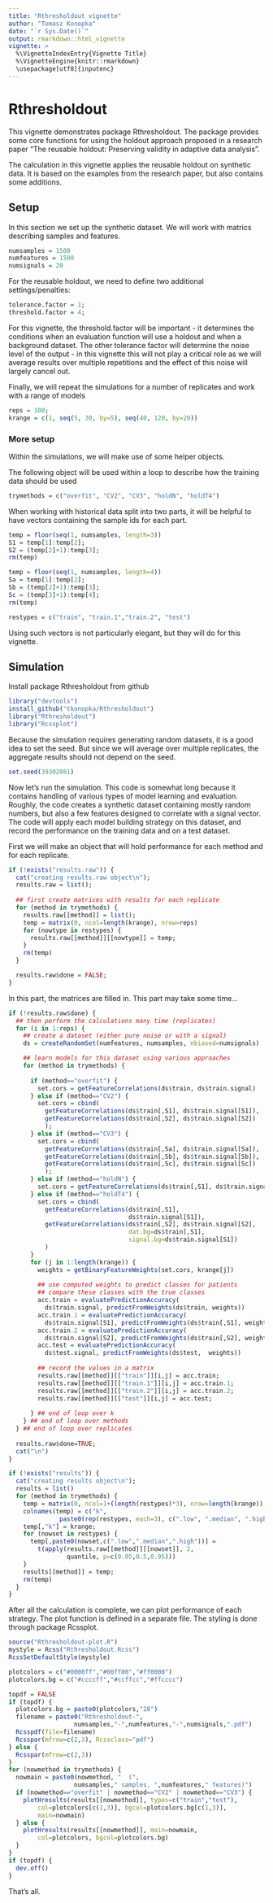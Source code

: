 ```yaml
---
title: "Rthresholdout vignette"
author: "Tomasz Konopka"
date: "`r Sys.Date()`"
output: rmarkdown::html_vignette
vignette: >
  %\VignetteIndexEntry{Vignette Title}
  %\VignetteEngine{knitr::rmarkdown}
  \usepackage[utf8]{inputenc}
---
```



# Rthresholdout

This vignette demonstrates package Rthresholdout. The package provides some core functions for using the holdout approach proposed in a research paper "The reusable holdout: Preserving validity in adaptive data analysis".

The calculation in this vignette applies the reusable holdout on synthetic data. It is based on the examples from the research paper, but also contains some additions.



## Setup

In this section we set up the synthetic dataset. We will work with matrics describing samples and features. 

```r
numsamples = 1500
numfeatures = 1500
numsignals = 20
```

For the reusable holdout, we need to define two additional settings/penalties:

```r
tolerance.factor = 1;
threshold.factor = 4;
```

For this vignette, the threshold.factor will be important - it determines the conditions when an evaluation function will use a holdout and when a background dataset. The other tolerance factor will determine the noise level of the output - in this vignette this will not play a critical role as we will average results over multiple repetitions and the effect of this noise will largely cancel out.

Finally, we will repeat the simulations for a number of replicates and work with a range of models

```r
reps = 100;
krange = c(1, seq(5, 30, by=5), seq(40, 120, by=20))
```



### More setup

Within the simulations, we will make use of some helper objects.

The following object will be used within a loop to describe how the training data should be used

```r
trymethods = c("overfit", "CV2", "CV3", "holdN", "holdT4")
```

When working with historical data split into two parts, it will be helpful to have vectors containing the sample ids for each part.

```r
temp = floor(seq(1, numsamples, length=3))
S1 = temp[1]:temp[2];
S2 = (temp[2]+1):temp[3];
rm(temp)

temp = floor(seq(1, numsamples, length=4))
Sa = temp[1]:temp[2];
Sb = (temp[2]+1):temp[3];
Sc = (temp[3]+1):temp[4];	
rm(temp)

restypes = c("train", "train.1","train.2", "test")
```

Using such vectors is not particularly elegant, but they will do for this vignette.

## Simulation

Install package Rthresholdout from github 

```r
library("devtools")
install_github("tkonopka/Rthresholdout")
library("Rthresholdout")
library("Rcssplot")
```

Because the simulation requires generating random datasets, it is a good idea to set the seed. But since we will average over multiple replicates, the aggregate results should not depend on the seed. 

```r
set.seed(39302081)
```


Now let's run the simulation. This code is somewhat long because it contains handling of various types of model learning and evaluation. Roughly, the code creates a synthetic dataset containing mostly random numbers, but also a few features designed to correlate with a signal vector. The code will apply each model building strategy on this dataset, and record the performance on the training data and on a test dataset. 

First we will make an object that will hold performance for each method and for each replicate.

```r
if (!exists("results.raw")) {
  cat("creating results.raw object\n");
  results.raw = list();
  
  ## first create matrices with results for each replicate
  for (method in trymethods) {  
    results.raw[[method]] = list();
    temp = matrix(0, ncol=length(krange), nrow=reps)
    for (nowtype in restypes) {
      results.raw[[method]][[nowtype]] = temp;
    }
    rm(temp)
  }

  results.raw$done = FALSE;
}
```


In this part, the matrices are filled in. This part may take some time...

```r
if (!results.raw$done) {
  ## then perform the calculations many time (replicates)
  for (i in 1:reps) {
    ## create a dataset (either pure noise or with a signal)
    ds = createRandomSet(numfeatures, numsamples, nbiased=numsignals)

    ## learn models for this dataset using various approaches
    for (method in trymethods) {
      
      if (method=="overfit") {
        set.cors = getFeatureCorrelations(ds$train, ds$train.signal)        
      } else if (method=="CV2") {
        set.cors = cbind(
          getFeatureCorrelations(ds$train[,S1], ds$train.signal[S1]),
          getFeatureCorrelations(ds$train[,S2], ds$train.signal[S2])
          );					
      } else if (method=="CV3") {
        set.cors = cbind(
          getFeatureCorrelations(ds$train[,Sa], ds$train.signal[Sa]),
          getFeatureCorrelations(ds$train[,Sb], ds$train.signal[Sb]),
          getFeatureCorrelations(ds$train[,Sc], ds$train.signal[Sc])
          );						  
      } else if (method=="holdN") {
        set.cors = getFeatureCorrelations(ds$train[,S1], ds$train.signal[S1])
      } else if (method=="holdT4") {
        set.cors = cbind(
          getFeatureCorrelations(ds$train[,S1],
                                 ds$train.signal[S1]),
          getFeatureCorrelations(ds$train[,S2], ds$train.signal[S2],
                                 dat.bg=ds$train[,S1],
                                 signal.bg=ds$train.signal[S1])
          )        
      } 
      for (j in 1:length(krange)) {      
        weights = getBinaryFeatureWeights(set.cors, krange[j])        
        
        ## use computed weights to predict classes for patients
        ## compare these classes with the true classes
        acc.train = evaluatePredictionAccuracy(
          ds$train.signal, predictFromWeights(ds$train, weights))
        acc.train.1 = evaluatePredictionAccuracy(
          ds$train.signal[S1], predictFromWeights(ds$train[,S1], weights))
        acc.train.2 = evaluatePredictionAccuracy(
          ds$train.signal[S2], predictFromWeights(ds$train[,S2], weights))    
        acc.test = evaluatePredictionAccuracy(
          ds$test.signal, predictFromWeights(ds$test,  weights))
        
        ## record the values in a matrix
        results.raw[[method]][["train"]][i,j] = acc.train;
        results.raw[[method]][["train.1"]][i,j] = acc.train.1;
        results.raw[[method]][["train.2"]][i,j] = acc.train.2;
        results.raw[[method]][["test"]][i,j] = acc.test;
        
      } ## end of loop over k      
    } ## end of loop over methods        
  } ## end of loop over replicates
  
  results.raw$done=TRUE;
  cat("\n")  
}

if (!exists("results")) {
  cat("creating results object\n");
  results = list()
  for (method in trymethods) {
    temp = matrix(0, ncol=1+(length(restypes)*3), nrow=length(krange));
    colnames(temp) = c("k",
              paste0(rep(restypes, each=3), c(".low", ".median", ".high")))
    temp[,"k"] = krange;
    for (nowset in restypes) {
      temp[,paste0(nowset,c(".low",".median",".high"))] =
        t(apply(results.raw[[method]][[nowset]], 2,
                quantile, p=c(0.05,0.5,0.95)))
    }
    results[[method]] = temp;
    rm(temp)
  }
}

```

After all the calculation is complete, we can plot performance of each strategy. The plot function is defined in a separate file. The styling is done through package Rcssplot. 

```r
source("Rthresholdout-plot.R")
mystyle = Rcss("Rthresholdout.Rcss")
RcssSetDefaultStyle(mystyle)

plotcolors = c("#0000ff","#00ff00","#ff0000")
plotcolors.bg = c("#ccccff","#ccffcc","#ffcccc")

topdf = FALSE
if (topdf) {
  plotcolors.bg = paste0(plotcolors,"28")	
  filename = paste0("Rthresholdout-",
                  numsamples,"-",numfeatures,"-",numsignals,".pdf")
  Rcsspdf(file=filename)
  Rcsspar(mfrow=c(2,3), Rcssclass="pdf")
} else {
  Rcsspar(mfrow=c(2,3))
}
for (nowmethod in trymethods) {
  nowmain = paste0(nowmethod, "  (",
                  numsamples," samples, ",numfeatures," features)")
  if (nowmethod=="overfit" | nowmethod=="CV2" | nowmethod=="CV3") {
    plotHresults(results[[nowmethod]], types=c("train","test"), 
        col=plotcolors[c(1,3)], bgcol=plotcolors.bg[c(1,3)],
        main=nowmain)
  } else {		    
    plotHresults(results[[nowmethod]], main=nowmain,
        col=plotcolors, bgcol=plotcolors.bg)
  }
}
if (topdf) {
  dev.off()
}
```

That's all. 

